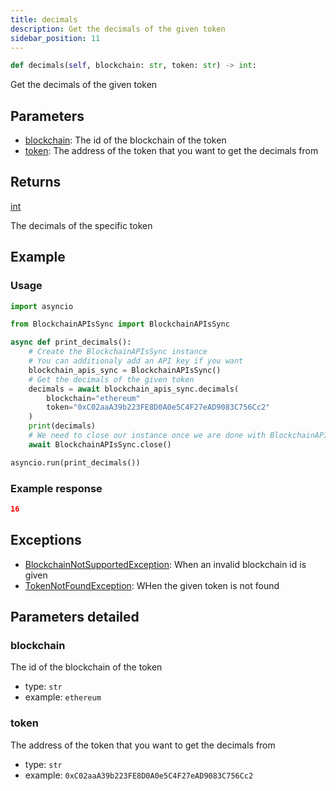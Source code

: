 ```yaml
---
title: decimals
description: Get the decimals of the given token
sidebar_position: 11
---
```



```py
def decimals(self, blockchain: str, token: str) -> int:
```
Get the decimals of the given token

## Parameters

 - [blockchain](#blockchain): The id of the blockchain of the token
 - [token](#token): The address of the token that you want to get the decimals from

## Returns

<CodeBlock language="python">
    <a href="/docs/python-sdk/models/int">int</a>
</CodeBlock>

The decimals of the specific token
## Example

### Usage

```py
import asyncio

from BlockchainAPIsSync import BlockchainAPIsSync

async def print_decimals():
    # Create the BlockchainAPIsSync instance
    # You can additionaly add an API key if you want
    blockchain_apis_sync = BlockchainAPIsSync()
    # Get the decimals of the given token
    decimals = await blockchain_apis_sync.decimals(
        blockchain="ethereum"
        token="0xC02aaA39b223FE8D0A0e5C4F27eAD9083C756Cc2"
    )
    print(decimals)
    # We need to close our instance once we are done with BlockchainAPIs
    await BlockchainAPIsSync.close()

asyncio.run(print_decimals())
```

### Example response


```json
16
```
## Exceptions

- [BlockchainNotSupportedException](/docs/python-sdk/exceptions/blockchain-not-supported-exception): When an invalid blockchain id is given
- [TokenNotFoundException](/docs/python-sdk/exceptions/token-not-found-exception): WHen the given token is not found

## Parameters detailed
### blockchain

The id of the blockchain of the token
- type: `str`
- example: `ethereum`

### token

The address of the token that you want to get the decimals from
- type: `str`
- example: `0xC02aaA39b223FE8D0A0e5C4F27eAD9083C756Cc2`

